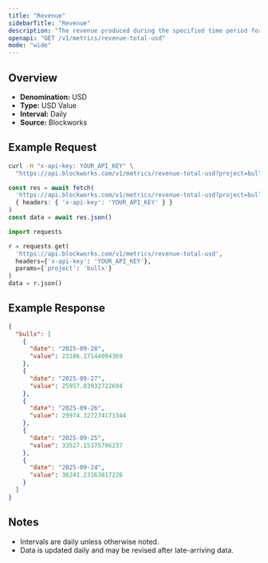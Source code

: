 ```yaml
---
title: "Revenue"
sidebarTitle: "Revenue"
description: "The revenue produced during the specified time period for given project."
openapi: "GET /v1/metrics/revenue-total-usd"
mode: "wide"
---
```


## Overview

- **Denomination:** USD
- **Type:** USD Value
- **Interval:** Daily
- **Source:** Blockworks

## Example Request

<CodeGroup>

```bash cURL
curl -H "x-api-key: YOUR_API_KEY" \
  "https://api.blockworks.com/v1/metrics/revenue-total-usd?project=bullx"
```

```typescript TypeScript
const res = await fetch(
  'https://api.blockworks.com/v1/metrics/revenue-total-usd?project=bullx',
  { headers: { 'x-api-key': 'YOUR_API_KEY' } }
)
const data = await res.json()
```

```python Python
import requests

r = requests.get(
  'https://api.blockworks.com/v1/metrics/revenue-total-usd',
  headers={'x-api-key': 'YOUR_API_KEY'},
  params={'project': 'bullx'}
)
data = r.json()
```

</CodeGroup>

## Example Response

```json
{
  "bullx": [
    {
      "date": "2025-09-28",
      "value": 23186.17144094369
    },
    {
      "date": "2025-09-27",
      "value": 25957.03932722694
    },
    {
      "date": "2025-09-26",
      "value": 29974.327274171344
    },
    {
      "date": "2025-09-25",
      "value": 33527.15375786237
    },
    {
      "date": "2025-09-24",
      "value": 36241.23163817226
    }
  ]
}
```

## Notes
- Intervals are daily unless otherwise noted.
- Data is updated daily and may be revised after late-arriving data.